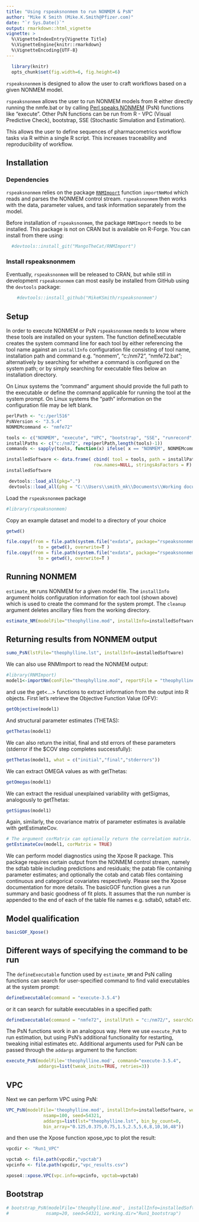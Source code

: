 ```yaml
---
title: "Using rspeaksnonmem to run NONMEM & PsN"
author: "Mike K Smith (Mike.K.Smith@Pfizer.com)"
date: "`r Sys.Date()`"
output: rmarkdown::html_vignette
vignette: >
  %\VignetteIndexEntry{Vignette Title}
  %\VignetteEngine{knitr::rmarkdown}
  %\VignetteEncoding{UTF-8}
---
```


```r
  library(knitr)
  opts_chunk$set(fig.width=6, fig.height=6)
```
`rspeaksnonmem` is designed to allow the user to craft workflows based on a given NONMEM model.

`rspeaksnonmem` allows the user to run NONMEM models from R either directly running the nmfe.bat or by
calling [Perl speaks NONMEM](http://psn.sourceforge.net) (PsN) functions like "execute". Other PsN functions can be run from
R - VPC (Visual Predictive Check), bootstrap, SSE (Stochastic Simulation and Estimation).

This allows the user to define sequences of pharmacometrics workflow tasks via R within a single R script. This increases traceability and reproducibility of workflow.

## Installation 

### Dependencies 

`rspeaksnonmem` relies on the package [`RNMImport`](https://github.com/MangoTheCat/RNMImport) function 
`importNmMod` which reads and parses the NONMEM control stream. `rspeaksnonmem` then works with
the data, parameter values, and task information separately from the model.

Before installation of `rspeaksnonmem`, the package `RNMImport` needs to be installed. This package is not on CRAN but is available on R-Forge. You can install from there using:

```r
  #devtools::install_git("MangoTheCat/RNMImport")
```

### Install rspeaksnonmem
Eventually, `rspeaksnonmem` will be released to CRAN, but while still in development `rspeaksnonmem` can most easily be installed from GitHub using the `devtools` package:

```r
    #devtools::install_github("MikeKSmith/rspeaksnonmem")
```

## Setup 
In order to execute NONMEM or PsN `rspeaksnonmem` needs to know where these tools are installed on your system.
The function defineExecutable creates the system command line for each tool by either referencing the tool name against 
an `installInfo` configuration file consisting of tool name, installation path and command e.g. "nonmem", "c:/nm72", "nmfe72.bat"; alternatively by searching for whether a command is configured on the system path; or by simply searching for executable files below an installation directory.

On Linux systems the "command" argument should provide the full path to the executable or define the command applicable
for running the tool at the system prompt. On Linux systems the "path" information on the configuration file may be left 
blank.

```r
perlPath <- "c:/perl516"
PsNVersion <- "3.5.4"
NONMEMcommand <- "nmfe72"

tools <- c("NONMEM", "execute", "VPC", "bootstrap", "SSE", "runrecord", "sumo")
installPaths <- c("c:/nm72", rep(perlPath,length(tools)-1))
commands <- sapply(tools, function(x) ifelse( x == "NONMEM", NONMEMcommand, paste( x, PsNVersion, sep = "-" ) ) )

installedSoftware <- data.frame( cbind( tool = tools, path = installPaths, command = commands ), 
                                 row.names=NULL, stringsAsFactors = F)
installedSoftware
```


```r
 devtools::load_all(pkg=".")
 devtools::load_all(pkg = "C:\\Users\\smith_mk\\Documents\\Working documents\\RNMImport")
```

Load the `rspeaksnonmem` package
```r
#library(rspeaksnonmem)
```

Copy an example dataset and model to a directory of your choice

```r
getwd()

file.copy(from = file.path(system.file("exdata", package="rspeaksnonmem"),"THEO.dat"),
            to = getwd(), overwrite=T )
file.copy(from = file.path(system.file("exdata", package="rspeaksnonmem"),"Theophylline.mod"),
            to = getwd(), overwrite=T )
```

## Running NONMEM 
```estimate_NM``` runs NONMEM for a given model file. The ```installInfo``` argument holds configuration information
for each tool (shown above) which is used to create the command for the system prompt. The ```cleanup``` argument deletes
ancillary files from the working directory.

```r
estimate_NM(modelFile="theophylline.mod", installInfo=installedSoftware, cleanup=T)
```
## Returning results from NONMEM output 
```r
sumo_PsN(lstFile="theophylline.lst", installInfo=installedSoftware)
```

We can also use RNMImport to read the NONMEM output:

```r
#library(RNMImport)
model1<-importNm(conFile="theophylline.mod", reportFile = "theophylline.lst")
```
 
and use the get<...> functions to extract information from the output into R objects. 
First let's retrieve the Objective Function Value (OFV): 
```r
getObjective(model1)	
```

And structural parameter estimates (THETAS): 
```r
getThetas(model1)
```

We can also return the initial, final and std errors of these parameters (stderror if the $COV step completes successfully): 
```r
getThetas(model1, what = c("initial","final","stderrors")) 
```

We can extract OMEGA values as with getThetas: 
```r
getOmegas(model1) 
```

We can extract the residual unexplained variability with getSigmas, analogously to getThetas: 
```r
getSigmas(model1) 
```

Again, similarly, the covariance matrix of parameter estimates is available with getEstimateCov.
```r
# The argument corMatrix can optionally return the correlation matrix.
getEstimateCov(model1, corMatrix = TRUE)
```

We can perform model diagnostics using the Xpose R package. This package requires certain output from the NONMEM control stream, namely the sdtab table including predictions and residuals; the patab file containing parameter estimates; and optionally the cotab and catab files containing continuous and categorical covariates respectively. Please see the Xpose documentation for more details. The basicGOF function gives a run summary and basic goodness of fit plots. It assumes that the run number is appended to the end of each of the table file names e.g. sdtab0, sdtab1 etc.

## Model qualification 
```r
basicGOF_Xpose()
```

## Different ways of specifying the command to be run
The `defineExecutable` function used by ```estimate_NM``` and PsN calling functions can search for user-specified command 
to find valid executables at the system prompt:

```r
defineExecutable(command = "execute-3.5.4")
```

or it can search for suitable executables in a specified path:
```r
defineExecutable(command = "nmfe72", installPath = "c:/nm72/", searchCommand = T)
```

The PsN functions work in an analogous way. Here we use ```execute_PsN``` to run estimation, but using PsN's additional 
functionality for restarting, tweaking initial estimates etc. Additional arguments used for PsN can be passed through the
```addargs``` argument to the function:

```r
execute_PsN(modelFile='theophylline.mod', command="execute-3.5.4", 
            addargs=list(tweak_inits=TRUE, retries=3))
```
## VPC 
Next we can perform VPC using PsN:
```r
VPC_PsN(modelFile='theophylline.mod', installInfo=installedSoftware, working.dir="Run1_VPC",
              nsamp=100, seed=54321, 
              addargs=list(lst="theophylline.lst", bin_by_count=0,
              bin_array="0.125,0.375,0.75,1.5,2.5,5,6,8,10,16,48"))
```

and then use the Xpose function xpose_vpc to plot the result:
```r
vpcdir <- "Run1_VPC"

vpctab <- file.path(vpcdir,"vpctab")
vpcinfo <- file.path(vpcdir,"vpc_results.csv")

xpose4::xpose.VPC(vpc.info=vpcinfo,	vpctab=vpctab)
```
## Bootstrap 
```r
# bootstrap_PsN(modelFile='theophylline.mod', installInfo=installedSoftware, 
#              nsamp=20, seed=54321, working.dir="Run1_bootstrap")
```
